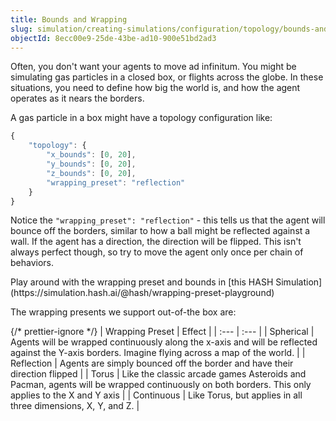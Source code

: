 ```yaml
---
title: Bounds and Wrapping
slug: simulation/creating-simulations/configuration/topology/bounds-and-wrapping
objectId: 8ecc00e9-25de-43be-ad10-900e51bd2ad3
---
```


Often, you don't want your agents to move ad infinitum. You might be simulating gas particles in a closed box, or flights across the globe. In these situations, you need to define how big the world is, and how the agent operates as it nears the borders.

A gas particle in a box might have a topology configuration like:

```javascript
{
    "topology": {
        "x_bounds": [0, 20],
        "y_bounds": [0, 20],
        "z_bounds": [0, 20],
        "wrapping_preset": "reflection"
    }
}
```

Notice the `"wrapping_preset": "reflection"` - this tells us that the agent will bounce off the borders, similar to how a ball might be reflected against a wall. If the agent has a direction, the direction will be flipped. This isn't always perfect though, so try to move the agent only once per chain of behaviors.

<Hint style="info">
  Play around with the wrapping preset and bounds in [this HASH
  Simulation](https://simulation.hash.ai/@hash/wrapping-preset-playground)
</Hint>

The wrapping presents we support out-of-the box are:

{/* prettier-ignore */}
| Wrapping Preset | Effect |
| :--- | :--- |
| Spherical | Agents will be wrapped continuously along the x-axis and will be reflected against the Y-axis borders. Imagine flying across a map of the world. |
| Reflection | Agents are simply bounced off the border and have their direction flipped |
| Torus | Like the classic arcade games Asteroids and Pacman, agents will be wrapped continuously on both borders. This only applies to the X and Y axis |
| Continuous | Like Torus, but applies in all three dimensions, X, Y, and Z. |
